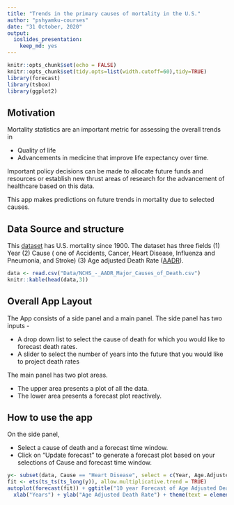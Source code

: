 ```yaml
---
title: "Trends in the primary causes of mortality in the U.S."
author: "pshyamku-courses"
date: "31 October, 2020"
output: 
  ioslides_presentation: 
    keep_md: yes
---
```


```r
knitr::opts_chunk$set(echo = FALSE)
knitr::opts_chunk$set(tidy.opts=list(width.cutoff=60),tidy=TRUE)
library(forecast)
library(tsbox)
library(ggplot2)
```

## Motivation

Mortality statistics are an important metric for assessing the overall trends in 

- Quality of life 
- Advancements in medicine that improve life expectancy over time.

Important policy decisions can be made to allocate future funds and resources or establish new thrust areas of research for the advancement of healthcare based on this data.

This app makes predictions on future trends in mortality due to selected causes.

## Data Source and structure

This [dataset](https://healthdata.gov/dataset/nchs-age-adjusted-death-rates-selected-major-causes-death) has U.S. mortality since 1900. The dataset has three fields (1) Year (2) Cause ( one of Accidents, Cancer, Heart Disease, Influenza and Pneumonia, and Stroke) (3) Age adjusted Death Rate ([AADR](https://www.nlm.nih.gov/nichsr/stats_tutorial/section2/mod5_age.html)).

```r
data <- read.csv("Data/NCHS_-_AADR_Major_Causes_of_Death.csv")
knitr::kable(head(data,3))
```

## Overall App Layout
The App consists of a side panel and a main panel. 
The side panel has two inputs - 

- A drop down list to select the cause of death for which you would like to forecast death rates.
- A slider to select the number of years into the future that you would like to project death rates

The main panel has two plot areas. 

- The upper area presents a plot of all the data.
- The lower area presents a forecast plot reactively.

## How to use the app
On the side panel, 

- Select a cause of death and a forecast time window.
- Click on "Update forecast" to generate a forecast plot based on your selections of Cause and forecast time window.

```r
y<- subset(data, Cause == "Heart Disease", select = c(Year, Age.Adjusted.Death.Rate))
fit <- ets(ts_ts(ts_long(y)), allow.multiplicative.trend = TRUE)
autoplot(forecast(fit)) + ggtitle("10 year Forecast of Age Adjusted Death Rate for Heart Disease") +
  xlab("Years") + ylab("Age Adjusted Death Rate") + theme(text = element_text(size=10))
```
